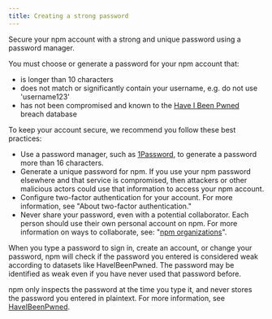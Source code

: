 ```yaml
---
title: Creating a strong password
---
```


Secure your npm account with a strong and unique password using a password manager.

You must choose or generate a password for your npm account that:

- is longer than 10 characters
- does not match or significantly contain your username, e.g. do not use 'username123'
- has not been compromised and known to the [Have I Been Pwned](https://haveibeenpwned.com/) breach database

To keep your account secure, we recommend you follow these best practices:

- Use a password manager, such as [1Password](https://1password.com/), to generate a password more than 16 characters.
- Generate a unique password for npm. If you use your npm password elsewhere and that service is compromised, then attackers or other malicious actors could use that information to access your npm account.
- Configure two-factor authentication for your account. For more information, see "About two-factor authentication."
- Never share your password, even with a potential collaborator. Each person should use their own personal account on npm. For more information on ways to collaborate, see: "[npm organizations](/organizations)".

When you type a password to sign in, create an account, or change your password, npm will check if the password you entered is considered weak according to datasets like HaveIBeenPwned. The password may be identified as weak even if you have never used that password before.

npm only inspects the password at the time you type it, and never stores the password you entered in plaintext. For more information, see [HaveIBeenPwned](https://haveibeenpwned.com/).
